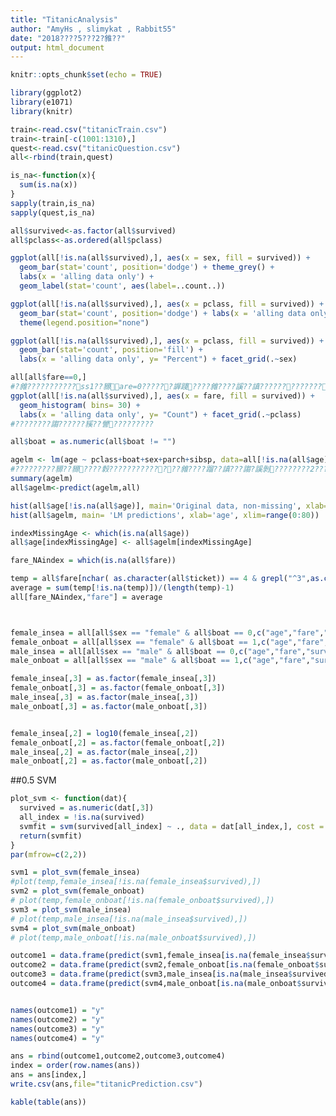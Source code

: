 ```yaml
---
title: "TitanicAnalysis"
author: "AmyHs , slimykat , Rabbit55"
date: "2018????5???2?雓??"
output: html_document
---
```


```r
knitr::opts_chunk$set(echo = TRUE)
```

```r
library(ggplot2)
library(e1071)
library(knitr)
```


```r
train<-read.csv("titanicTrain.csv")
train<-train[-c(1001:1310),]
quest<-read.csv("titanicQuestion.csv")
all<-rbind(train,quest)
```


```r
is_na<-function(x){
  sum(is.na(x))
}
sapply(train,is_na)
sapply(quest,is_na)
```


```r
all$survived<-as.factor(all$survived)
all$pclass<-as.ordered(all$pclass)
```


```r
ggplot(all[!is.na(all$survived),], aes(x = sex, fill = survived)) +
  geom_bar(stat='count', position='dodge') + theme_grey() +
  labs(x = 'alling data only') +
  geom_label(stat='count', aes(label=..count..))
```


```r
ggplot(all[!is.na(all$survived),], aes(x = pclass, fill = survived)) +
  geom_bar(stat='count', position='dodge') + labs(x = 'alling data only') +
  theme(legend.position="none") 
```


```r
ggplot(all[!is.na(all$survived),], aes(x = pclass, fill = survived)) +
  geom_bar(stat='count', position='fill') +
  labs(x = 'alling data only', y= "Percent") + facet_grid(.~sex) 
```


```r
all[all$fare==0,]
#?雓???????????ss1??豲are=0??????謘踐????雓????謑??謓??????????????豲????????雓???雓????謓??????????????????雓????????????謅????????
ggplot(all[!is.na(all$survived),], aes(x = fare, fill = survived)) +
  geom_histogram( bins= 30) +
  labs(x = 'alling data only', y= "Count") + facet_grid(.~pclass)
#????????謅??????豯??謍?????????
```

```r
all$boat = as.numeric(all$boat != "")
```


```r
agelm <- lm(age ~ pclass+boat+sex+parch+sibsp, data=all[!is.na(all$age),])
#?????????豲??豲????豰??????????????雓????蹓??謓???謅?謑剝????????2???
summary(agelm)
all$agelm<-predict(agelm,all)
```


```r
hist(all$age[!is.na(all$age)], main='Original data, non-missing', xlab='age')
hist(all$agelm, main= 'LM predictions', xlab='age', xlim=range(0:80))
```


```r
indexMissingAge <- which(is.na(all$age))
all$age[indexMissingAge] <- all$agelm[indexMissingAge]

fare_NAindex = which(is.na(all$fare))

temp = all$fare[nchar( as.character(all$ticket)) == 4 & grepl("^3",as.character(all$ticket))]
average = sum(temp[!is.na(temp)])/(length(temp)-1)
all[fare_NAindex,"fare"] = average



female_insea = all[all$sex == "female" & all$boat == 0,c("age","fare","survived")]
female_onboat = all[all$sex == "female" & all$boat == 1,c("age","fare","survived")]
male_insea = all[all$sex == "male" & all$boat == 0,c("age","fare","survived")]
male_onboat = all[all$sex == "male" & all$boat == 1,c("age","fare","survived")]

female_insea[,3] = as.factor(female_insea[,3])
female_onboat[,3] = as.factor(female_onboat[,3])
male_insea[,3] = as.factor(male_insea[,3])
male_onboat[,3] = as.factor(male_onboat[,3])


female_insea[,2] = log10(female_insea[,2])
female_onboat[,2] = as.factor(female_onboat[,2])
male_insea[,2] = as.factor(male_insea[,2])
male_onboat[,2] = as.factor(male_onboat[,2])
```

##0.5 SVM
```r


plot_svm <- function(dat){
  survived = as.numeric(dat[,3])
  all_index = !is.na(survived)
  svmfit = svm(survived[all_index] ~ ., data = dat[all_index,], cost = 100)
  return(svmfit)
}
par(mfrow=c(2,2))

svm1 = plot_svm(female_insea)
#plot(temp,female_insea[!is.na(female_insea$survived),])
svm2 = plot_svm(female_onboat)
# plot(temp,female_onboat[!is.na(female_onboat$survived),])
svm3 = plot_svm(male_insea)
# plot(temp,male_insea[!is.na(male_insea$survived),])
svm4 = plot_svm(male_onboat)
# plot(temp,male_onboat[!is.na(male_onboat$survived),])

outcome1 = data.frame(predict(svm1,female_insea[is.na(female_insea$survived),c(1:2)]))
outcome2 = data.frame(predict(svm2,female_onboat[is.na(female_onboat$survived),c(1:2)]))
outcome3 = data.frame(predict(svm3,male_insea[is.na(male_insea$survived),c(1:2)]))
outcome4 = data.frame(predict(svm4,male_onboat[is.na(male_onboat$survived),c(1:2)]))


names(outcome1) = "y"
names(outcome2) = "y"
names(outcome3) = "y"
names(outcome4) = "y"

ans = rbind(outcome1,outcome2,outcome3,outcome4)
index = order(row.names(ans))
ans = ans[index,]
write.csv(ans,file="titanicPrediction.csv")

kable(table(ans))
```

